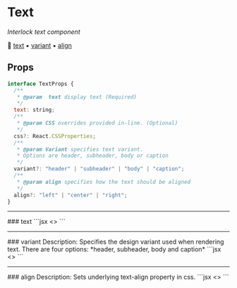 
# Text
*Interlock text component*

🔗 [text](#text) ▪️ [variant](#variant) ▪️ [align](#align)

## Props
```jsx
interface TextProps {
  /**
   * @param  text display text (Required)
   */
  text: string;
  /**
   * @param CSS overrides provided in-line. (Optional)
   */
  css?: React.CSSProperties;
  /**
   * @param Variant specifies text variant.
   * Options are header, subheader, body or caption
   */
  variant?: "header" | "subheader" | "body" | "caption";
  /**
   * @param align specifies how the text should be aligned
   */
  align?: "left" | "center" | "right";
}
```
---
<div id="text">
### text
  ```jsx
  <>
    <Text text="This is a test" />
  </>
  ```
  <RenderedResults>
    <Text text="This is a test" />
  </RenderedResults>
</div>

---
<div id="variant">
  ### variant
  Description: Specifies the design variant used when rendering text.
  There are four options: *header, subheader, body and caption*
  ```jsx
  <>
    <Text text="Header text" variant="header" />
    <Text text="Subheader text" variant="subheader" />
    <Text text="Body text" variant="body" />
    <Text text="Caption text" variant="caption" />
  </>
  ```
  <RenderedResults>
    <Text text="Header text" variant="header" />
    <Text text="Subheader text" variant="subheader" />
    <Text text="Body text" variant="body" />
    <Text text="Caption text" variant="caption" />
  </RenderedResults>
</div>

---
<div id="align">
  ### align
  Description: Sets underlying text-align property in css.
  ```jsx
  <>
    <Text text="Left aligned" align="left" />
    <Text text="Center aligned" align="center" />
    <Text text="Right aligned" align="right" />
  </>
  ```
  <RenderedResults>
    <Text text="Left aligned" align="left" />
    <Text text="Center aligned" align="center" />
    <Text text="Right aligned" align="right" />
  </RenderedResults>
</div>
